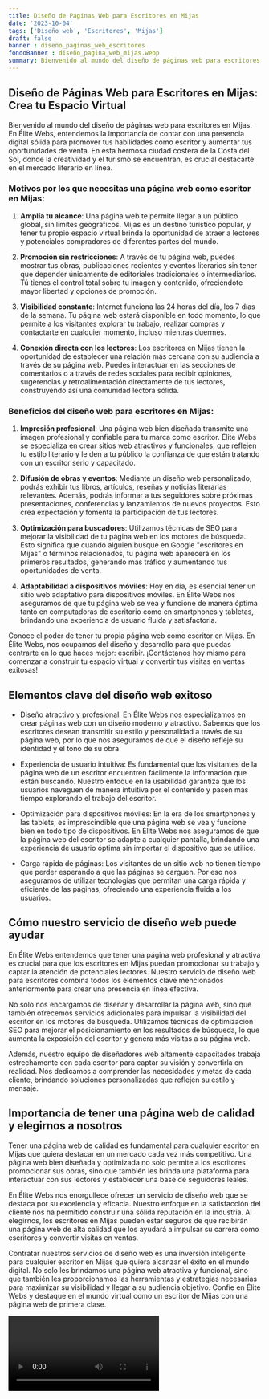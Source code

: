 ```yaml
---
title: Diseño de Páginas Web para Escritores en Mijas
date: '2023-10-04'
tags: ['Diseño web', 'Escritores', 'Mijas']
draft: false
banner : diseño_paginas_web_escritores
fondoBanner : diseño_pagina_web_mijas.webp
summary: Bienvenido al mundo del diseño de páginas web para escritores en Mijas. En Élite Webs, entendemos la importancia de contar con una presencia digital sólida para promover tus habilidades como escritor y aumentar tus oportunidades de venta. En esta hermosa ciudad costera de la Costa del Sol, donde la creatividad y el turismo se encuentran, es crucial destacarte en el mercado literario en línea.
---
```


## Diseño de Páginas Web para Escritores en Mijas: Crea tu Espacio Virtual

Bienvenido al mundo del diseño de páginas web para escritores en Mijas. En Élite Webs, entendemos la importancia de contar con una presencia digital sólida para promover tus habilidades como escritor y aumentar tus oportunidades de venta. En esta hermosa ciudad costera de la Costa del Sol, donde la creatividad y el turismo se encuentran, es crucial destacarte en el mercado literario en línea.

### Motivos por los que necesitas una página web como escritor en Mijas:

1. **Amplía tu alcance**: Una página web te permite llegar a un público global, sin límites geográficos. Mijas es un destino turístico popular, y tener tu propio espacio virtual brinda la oportunidad de atraer a lectores y potenciales compradores de diferentes partes del mundo.

2. **Promoción sin restricciones**: A través de tu página web, puedes mostrar tus obras, publicaciones recientes y eventos literarios sin tener que depender únicamente de editoriales tradicionales o intermediarios. Tú tienes el control total sobre tu imagen y contenido, ofreciéndote mayor libertad y opciones de promoción.

3. **Visibilidad constante**: Internet funciona las 24 horas del día, los 7 días de la semana. Tu página web estará disponible en todo momento, lo que permite a los visitantes explorar tu trabajo, realizar compras y contactarte en cualquier momento, incluso mientras duermes.

4. **Conexión directa con los lectores**: Los escritores en Mijas tienen la oportunidad de establecer una relación más cercana con su audiencia a través de su página web. Puedes interactuar en las secciones de comentarios o a través de redes sociales para recibir opiniones, sugerencias y retroalimentación directamente de tus lectores, construyendo así una comunidad lectora sólida.

### Beneficios del diseño web para escritores en Mijas:

1. **Impresión profesional**: Una página web bien diseñada transmite una imagen profesional y confiable para tu marca como escritor. Élite Webs se especializa en crear sitios web atractivos y funcionales, que reflejen tu estilo literario y le den a tu público la confianza de que están tratando con un escritor serio y capacitado.

2. **Difusión de obras y eventos**: Mediante un diseño web personalizado, podrás exhibir tus libros, artículos, reseñas y noticias literarias relevantes. Además, podrás informar a tus seguidores sobre próximas presentaciones, conferencias y lanzamientos de nuevos proyectos. Esto crea expectación y fomenta la participación de tus lectores.

3. **Optimización para buscadores**: Utilizamos técnicas de SEO para mejorar la visibilidad de tu página web en los motores de búsqueda. Esto significa que cuando alguien busque en Google "escritores en Mijas" o términos relacionados, tu página web aparecerá en los primeros resultados, generando más tráfico y aumentando tus oportunidades de venta.

4. **Adaptabilidad a dispositivos móviles**: Hoy en día, es esencial tener un sitio web adaptativo para dispositivos móviles. En Élite Webs nos aseguramos de que tu página web se vea y funcione de manera óptima tanto en computadoras de escritorio como en smartphones y tabletas, brindando una experiencia de usuario fluida y satisfactoria.

Conoce el poder de tener tu propia página web como escritor en Mijas. En Élite Webs, nos ocupamos del diseño y desarrollo para que puedas centrarte en lo que haces mejor: escribir. ¡Contáctanos hoy mismo para comenzar a construir tu espacio virtual y convertir tus visitas en ventas exitosas!

<GifSeo />

<Cta />

## Elementos clave del diseño web exitoso

- Diseño atractivo y profesional: En Élite Webs nos especializamos en crear páginas web con un diseño moderno y atractivo. Sabemos que los escritores desean transmitir su estilo y personalidad a través de su página web, por lo que nos aseguramos de que el diseño refleje su identidad y el tono de su obra.

- Experiencia de usuario intuitiva: Es fundamental que los visitantes de la página web de un escritor encuentren fácilmente la información que están buscando. Nuestro enfoque en la usabilidad garantiza que los usuarios naveguen de manera intuitiva por el contenido y pasen más tiempo explorando el trabajo del escritor.

- Optimización para dispositivos móviles: En la era de los smartphones y las tablets, es imprescindible que una página web se vea y funcione bien en todo tipo de dispositivos. En Élite Webs nos aseguramos de que la página web del escritor se adapte a cualquier pantalla, brindando una experiencia de usuario óptima sin importar el dispositivo que se utilice.

- Carga rápida de páginas: Los visitantes de un sitio web no tienen tiempo que perder esperando a que las páginas se carguen. Por eso nos aseguramos de utilizar tecnologías que permitan una carga rápida y eficiente de las páginas, ofreciendo una experiencia fluida a los usuarios.

## Cómo nuestro servicio de diseño web puede ayudar

En Élite Webs entendemos que tener una página web profesional y atractiva es crucial para que los escritores en Mijas puedan promocionar su trabajo y captar la atención de potenciales lectores. Nuestro servicio de diseño web para escritores combina todos los elementos clave mencionados anteriormente para crear una presencia en línea efectiva.

No solo nos encargamos de diseñar y desarrollar la página web, sino que también ofrecemos servicios adicionales para impulsar la visibilidad del escritor en los motores de búsqueda. Utilizamos técnicas de optimización SEO para mejorar el posicionamiento en los resultados de búsqueda, lo que aumenta la exposición del escritor y genera más visitas a su página web.

Además, nuestro equipo de diseñadores web altamente capacitados trabaja estrechamente con cada escritor para captar su visión y convertirla en realidad. Nos dedicamos a comprender las necesidades y metas de cada cliente, brindando soluciones personalizadas que reflejen su estilo y mensaje.

## Importancia de tener una página web de calidad y elegirnos a nosotros

Tener una página web de calidad es fundamental para cualquier escritor en Mijas que quiera destacar en un mercado cada vez más competitivo. Una página web bien diseñada y optimizada no solo permite a los escritores promocionar sus obras, sino que también les brinda una plataforma para interactuar con sus lectores y establecer una base de seguidores leales.

En Élite Webs nos enorgullece ofrecer un servicio de diseño web que se destaca por su excelencia y eficacia. Nuestro enfoque en la satisfacción del cliente nos ha permitido construir una sólida reputación en la industria. Al elegirnos, los escritores en Mijas pueden estar seguros de que recibirán una página web de alta calidad que los ayudará a impulsar su carrera como escritores y convertir visitas en ventas.

Contratar nuestros servicios de diseño web es una inversión inteligente para cualquier escritor en Mijas que quiera alcanzar el éxito en el mundo digital. No solo les brindamos una página web atractiva y funcional, sino que también les proporcionamos las herramientas y estrategias necesarias para maximizar su visibilidad y llegar a su audiencia objetivo. Confíe en Élite Webs y destaque en el mundo virtual como un escritor de Mijas con una página web de primera clase.

<Video />

<CtaBot job='Escritores' city='Mijas'/>

<Gmaps query='Mijas+españa+maps' />
